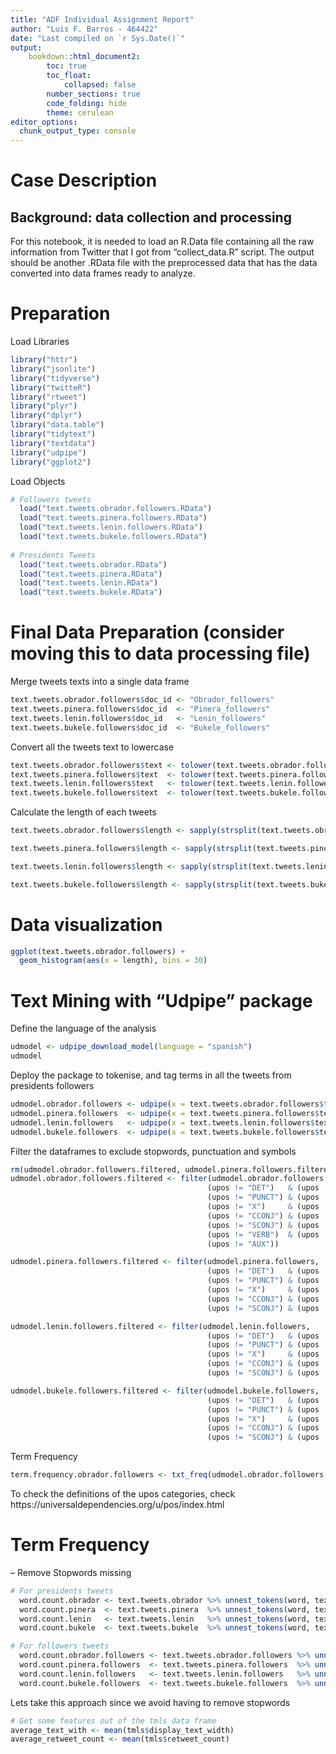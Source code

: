 ```yaml
---
title: "ADF Individual Assignment Report"
author: "Luis F. Barros - 464422"
date: "Last compiled on `r Sys.Date()`"
output: 
    bookdown::html_document2:
        toc: true
        toc_float: 
            collapsed: false
        number_sections: true
        code_folding: hide
        theme: cerulean
editor_options: 
  chunk_output_type: console
---
```

# Case Description 

## Background: data collection and processing

For this notebook, it is needed to load an R.Data file containing all the raw 
information from Twitter that I got from "collect_data.R" script. 
The output should be another .RData file with the preprocessed data that has the data converted
into data frames ready to analyze.

# Preparation 

Load Libraries 
```r
library("httr")
library("jsonlite")
library("tidyverse")
library("twitteR")
library("rtweet")
library("plyr")
library("dplyr")
library("data.table")
library("tidytext")
library("textdata")
library("udpipe")
library("ggplot2")
```

Load Objects
```r
# Followers tweets
  load("text.tweets.obrador.followers.RData")
  load("text.tweets.pinera.followers.RData")
  load("text.tweets.lenin.followers.RData")
  load("text.tweets.bukele.followers.RData")
  
# Presidents Tweets
  load("text.tweets.obrador.RData")
  load("text.tweets.pinera.RData")
  load("text.tweets.lenin.RData")
  load("text.tweets.bukele.RData")
```

# Final Data Preparation (consider moving this to data processing file)
Merge tweets texts into a single data frame
```r
text.tweets.obrador.followers$doc_id <- "Obrador_followers"
text.tweets.pinera.followers$doc_id  <- "Pinera_followers"
text.tweets.lenin.followers$doc_id   <- "Lenin_followers"
text.tweets.bukele.followers$doc_id  <- "Bukele_followers"
```

Convert all the tweets text to lowercase
```r
text.tweets.obrador.followers$text <- tolower(text.tweets.obrador.followers$text)
text.tweets.pinera.followers$text  <- tolower(text.tweets.pinera.followers$text)
text.tweets.lenin.followers$text   <- tolower(text.tweets.lenin.followers$text)
text.tweets.bukele.followers$text  <- tolower(text.tweets.bukele.followers$text)

```

Calculate the length of each tweets
```r
text.tweets.obrador.followers$length <- sapply(strsplit(text.tweets.obrador.followers$text, " "), length)

text.tweets.pinera.followers$length <- sapply(strsplit(text.tweets.pinera.followers$text, " "), length)

text.tweets.lenin.followers$length <- sapply(strsplit(text.tweets.lenin.followers$text, " "), length)

text.tweets.bukele.followers$length <- sapply(strsplit(text.tweets.bukele.followers$text, " "), length)
```

# Data visualization

```r
ggplot(text.tweets.obrador.followers) + 
  geom_histogram(aes(x = length), bins = 30)
```



# Text Mining with "Udpipe" package

Define the language of the analysis
```r
udmodel <- udpipe_download_model(language = "spanish")
udmodel
```

Deploy the package to tokenise, and tag terms in all the tweets from presidents
followers
```r
udmodel.obrador.followers <- udpipe(x = text.tweets.obrador.followers$text, object = udmodel)
udmodel.pinera.followers  <- udpipe(x = text.tweets.pinera.followers$text, object = udmodel)
udmodel.lenin.followers   <- udpipe(x = text.tweets.lenin.followers$text, object = udmodel)
udmodel.bukele.followers  <- udpipe(x = text.tweets.bukele.followers$text, object = udmodel)
```



Filter the dataframes to exclude stopwords, punctuation and symbols
```r
rm(udmodel.obrador.followers.filtered, udmodel.pinera.followers.filtered, udmodel.lenin.followers.filtered, udmodel.bukele.followers.filtered)
udmodel.obrador.followers.filtered <- filter(udmodel.obrador.followers, 
                                            (upos != "DET")   & (upos != "SYM") &
                                            (upos != "PUNCT") & (upos != "NUM") & 
                                            (upos != "X")     & (upos != "ADP") &
                                            (upos != "CCONJ") & (upos != "PRON")&
                                            (upos != "SCONJ") & (upos != "ADV") &
                                            (upos != "VERB")  & (upos != "PART")&
                                            (upos != "AUX"))

udmodel.pinera.followers.filtered <- filter(udmodel.pinera.followers, 
                                            (upos != "DET")   & (upos != "SYM") &
                                            (upos != "PUNCT") & (upos != "NUM") & 
                                            (upos != "X")     & (upos != "ADP") &
                                            (upos != "CCONJ") & (upos != "PRON")&
                                            (upos != "SCONJ") & (upos != "ADV"))

udmodel.lenin.followers.filtered <- filter(udmodel.lenin.followers, 
                                            (upos != "DET")   & (upos != "SYM") &
                                            (upos != "PUNCT") & (upos != "NUM") & 
                                            (upos != "X")     & (upos != "ADP") &
                                            (upos != "CCONJ") & (upos != "PRON")&
                                            (upos != "SCONJ") & (upos != "ADV"))

udmodel.bukele.followers.filtered <- filter(udmodel.bukele.followers, 
                                            (upos != "DET")   & (upos != "SYM") &
                                            (upos != "PUNCT") & (upos != "NUM") & 
                                            (upos != "X")     & (upos != "ADP") &
                                            (upos != "CCONJ") & (upos != "PRON")&
                                            (upos != "SCONJ") & (upos != "ADV"))
```

Term Frequency
```r
term.frequency.obrador.followers <- txt_freq(udmodel.obrador.followers.filtered$token)
```


To check the definitions of the upos categories, check
https://universaldependencies.org/u/pos/index.html



# Term Frequency

-- Remove Stopwords missing

```r
# For presidents tweets
  word.count.obrador <- text.tweets.obrador %>% unnest_tokens(word, text)
  word.count.pinera  <- text.tweets.pinera  %>% unnest_tokens(word, text)
  word.count.lenin   <- text.tweets.lenin   %>% unnest_tokens(word, text)
  word.count.bukele  <- text.tweets.bukele  %>% unnest_tokens(word, text)
```

```r
# For followers tweets
  word.count.obrador.followers <- text.tweets.obrador.followers %>% unnest_tokens(word, text)
  word.count.pinera.followers  <- text.tweets.pinera.followers  %>% unnest_tokens(word, text)
  word.count.lenin.followers   <- text.tweets.lenin.followers   %>% unnest_tokens(word, text)
  word.count.bukele.followers  <- text.tweets.bukele.followers  %>% unnest_tokens(word, text)
```




Lets take this approach since we avoid having to remove stopwords 


```r
# Get some features out of the tmls data frame
average_text_with <- mean(tmls$display_text_width)
average_retweet_count <- mean(tmls$retweet_count)

```

